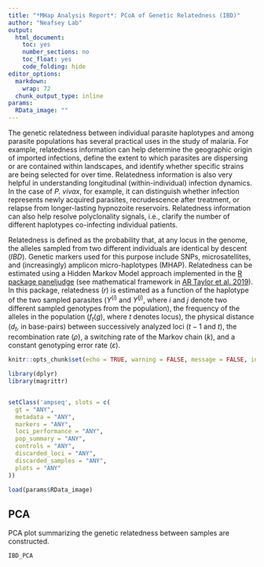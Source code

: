 ```yaml
---
title: "*MHap Analysis Report*: PCoA of Genetic Relatedness (IBD)"
author: "Neafsey Lab"
output:
  html_document:
    toc: yes
    number_sections: no
    toc_float: yes
    code_folding: hide
editor_options:
  markdown:
    wrap: 72
  chunk_output_type: inline
params:
  RData_image: ""
---
```


The genetic relatedness between individual parasite haplotypes and among
parasite populations has several practical uses in the study of malaria.
For example, relatedness information can help determine the geographic
origin of imported infections, define the extent to which parasites are
dispersing or are contained within landscapes, and identify whether
specific strains are being selected for over time. Relatedness
information is also very helpful in understanding longitudinal
(within-individual) infection dynamics. In the case of *P. vivax*, for
example, it can distinguish whether infection represents newly acquired
parasites, recrudescence after treatment, or relapse from longer-lasting
hypnozoite reservoirs. Relatedness information can also help resolve
polyclonality signals, i.e., clarify the number of different haplotypes
co-infecting individual patients.

Relatedness is defined as the probability that, at any locus in the
genome, the alleles sampled from two different individuals are identical
by descent ($IBD$). Genetic markers used for this purpose include SNPs,
microsatellites, and (increasingly) amplicon micro-haplotypes (MHAP).
Relatedness can be estimated using a Hidden Markov Model approach
implemented in the [R package
paneljudge](https://github.com/aimeertaylor/paneljudge/tree/master) (see
mathematical framework in [AR Taylor et al.
2019](https://www.ncbi.nlm.nih.gov/pmc/articles/PMC6707449/)). In this
package, relatedness ($r$) is estimated as a function of the haplotype
of the two sampled parasites ($Y^{(i)}$ and $Y^{(j)}$, where $i$ and $j$
denote two different sampled genotypes from the population), the
frequency of the alleles in the population ($f_t(g)$, where $t$ denotes
locus), the physical distance ($d_t$, in base-pairs) between
successively analyzed loci ($t-1$ and $t$), the recombination rate
($\rho$), a switching rate of the Markov chain ($k$), and a constant
genotyping error rate ($\varepsilon$).

```r
knitr::opts_chunk$set(echo = TRUE, warning = FALSE, message = FALSE, include = TRUE)
```

```r
library(dplyr)
library(magrittr)


setClass('ampseq', slots = c(
  gt = "ANY",
  metadata = "ANY",
  markers = "ANY",
  loci_performance = "ANY",
  pop_summary = "ANY",
  controls = "ANY",
  discarded_loci = "ANY",
  discarded_samples = "ANY",
  plots = "ANY"
))

load(params$RData_image)

```

## PCA 

PCA plot summarizing the genetic relatedness
between samples are constructed.

```r
IBD_PCA
```